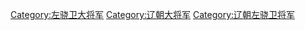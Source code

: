 [[Category:左骁卫大将军|Category:左骁卫大将军]]
[[Category:辽朝大将军|Category:辽朝大将军]]
[[Category:辽朝左骁卫将军|Category:辽朝左骁卫将军]]